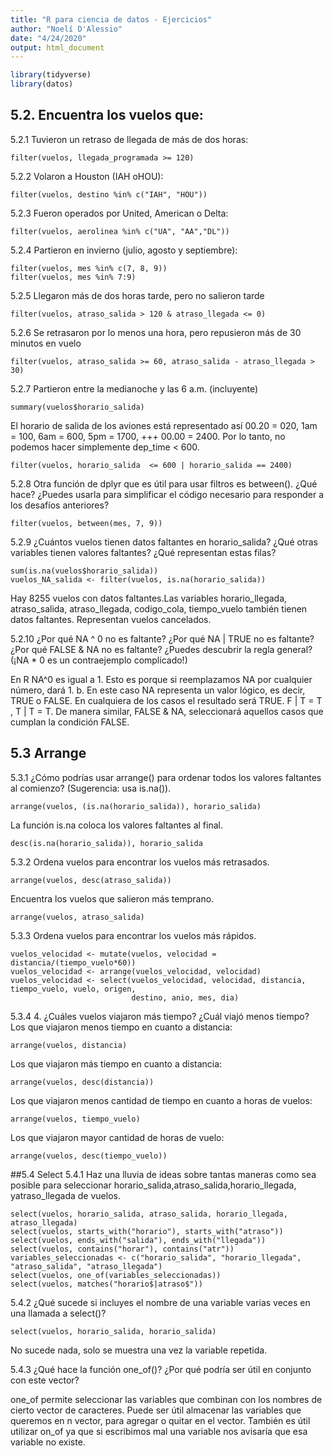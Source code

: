 ```yaml
---
title: "R para ciencia de datos - Ejercicios"
author: "Noelí D'Alessio"
date: "4/24/2020"
output: html_document
---
```


```r
library(tidyverse)
library(datos)
```

## 5.2. Encuentra los vuelos que:

5.2.1 Tuvieron un retraso de llegada de más de dos horas:
```
filter(vuelos, llegada_programada >= 120)
``` 
5.2.2 Volaron a Houston (IAH oHOU):
```
filter(vuelos, destino %in% c("IAH", "HOU"))
```
5.2.3 Fueron operados por United, American o Delta:
```
filter(vuelos, aerolinea %in% c("UA", "AA","DL"))
```
5.2.4 Partieron en invierno (julio, agosto y septiembre):
```
filter(vuelos, mes %in% c(7, 8, 9))
filter(vuelos, mes %in% 7:9)
```
5.2.5 Llegaron más de dos horas tarde, pero no salieron tarde
```
filter(vuelos, atraso_salida > 120 & atraso_llegada <= 0)
```
5.2.6 Se retrasaron por lo menos una hora, pero repusieron más de 30 minutos en vuelo
```
filter(vuelos, atraso_salida >= 60, atraso_salida - atraso_llegada > 30)
```
5.2.7 Partieron entre la medianoche y las 6 a.m. (incluyente)
```
summary(vuelos$horario_salida)
```
El horario de salida de los aviones está representado así 00.20 = 020, 1am = 100, 6am = 600, 5pm = 1700, +++ 00.00 = 2400. Por lo tanto, no podemos hacer simplemente dep_time < 600. 
```
filter(vuelos, horario_salida  <= 600 | horario_salida == 2400)
```
5.2.8 Otra función de dplyr que es útil para usar filtros es between(). ¿Qué hace? ¿Puedes usarla para simplificar el código necesario para responder a los desafíos anteriores?
```
filter(vuelos, between(mes, 7, 9))
```
5.2.9 ¿Cuántos vuelos tienen datos faltantes en horario_salida? ¿Qué otras variables tienen valores faltantes? ¿Qué representan estas filas?
```
sum(is.na(vuelos$horario_salida))
vuelos_NA_salida <- filter(vuelos, is.na(horario_salida))
```
Hay 8255 vuelos con datos faltantes.Las variables horario_llegada, atraso_salida, atraso_llegada, codigo_cola, tiempo_vuelo también tienen datos faltantes. Representan vuelos cancelados.


5.2.10 ¿Por qué NA ^ 0 no es faltante? ¿Por qué NA | TRUE no es faltante? ¿Por qué FALSE & NA no es faltante? ¿Puedes descubrir la regla general? (¡NA * 0 es un contraejemplo complicado!)

En R NA^0 es igual a 1. Esto es porque si reemplazamos NA por cualquier número, dará 1.
b. En este caso NA representa un valor lógico, es decir, TRUE o FALSE. En cualquiera de los casos el resultado será TRUE.
F | T = T , T | T = T.
De manera similar, FALSE & NA, seleccionará aquellos casos que cumplan la condición FALSE. 

## 5.3 Arrange
5.3.1 ¿Cómo podrías usar arrange() para ordenar todos los valores faltantes al comienzo? (Sugerencia: usa is.na()). 
```
arrange(vuelos, (is.na(horario_salida)), horario_salida)
```
La función is.na coloca los valores faltantes al final. 
```
desc(is.na(horario_salida)), horario_salida 
```
5.3.2  Ordena vuelos para encontrar los vuelos más retrasados. 
```
arrange(vuelos, desc(atraso_salida))
```
Encuentra los vuelos que salieron más temprano.
```
arrange(vuelos, atraso_salida) 
```
5.3.3 Ordena vuelos para encontrar los vuelos más rápidos.
```
vuelos_velocidad <- mutate(vuelos, velocidad = distancia/(tiempo_vuelo*60))
vuelos_velocidad <- arrange(vuelos_velocidad, velocidad)
vuelos_velocidad <- select(vuelos_velocidad, velocidad, distancia, tiempo_vuelo, vuelo, origen, 
                           destino, anio, mes, dia)
```
5.3.4 4. ¿Cuáles vuelos viajaron más tiempo? ¿Cuál viajó menos tiempo?
Los que viajaron menos tiempo en cuanto a distancia: 
```
arrange(vuelos, distancia)
```
Los que viajaron más tiempo en cuanto a distancia:
```
arrange(vuelos, desc(distancia))
```
Los que viajaron menos cantidad de tiempo en cuanto a horas de vuelos:
```
arrange(vuelos, tiempo_vuelo)
```
Los que viajaron mayor cantidad de horas de vuelo:
```
arrange(vuelos, desc(tiempo_vuelo))
```

##5.4 Select
5.4.1 Haz una lluvia de ideas sobre tantas maneras como sea posible para seleccionar horario_salida,atraso_salida,horario_llegada, yatraso_llegada de vuelos.
```
select(vuelos, horario_salida, atraso_salida, horario_llegada, atraso_llegada)
select(vuelos, starts_with("horario"), starts_with("atraso"))
select(vuelos, ends_with("salida"), ends_with("llegada"))
select(vuelos, contains("horar"), contains("atr"))
variables_seleccionadas <- c("horario_salida", "horario_llegada", "atraso_salida", "atraso_llegada")
select(vuelos, one_of(variables_seleccionadas))
select(vuelos, matches("horario$|atraso$"))
```
5.4.2 ¿Qué sucede si incluyes el nombre de una variable varias veces en una llamada a select()?
```
select(vuelos, horario_salida, horario_salida)
```
No sucede nada, solo se muestra una vez la variable repetida. 

5.4.3 ¿Qué hace la función one_of()? ¿Por qué podría ser útil en conjunto con este vector?

one_of permite seleccionar las variables que combinan con los nombres de cierto vector de caracteres. Puede ser útil almacenar las variables que queremos en n vector, para agregar o quitar en el vector. También es útil utilizar on_of ya que si escribimos mal una variable nos avisaría que esa variable no existe.






                           







